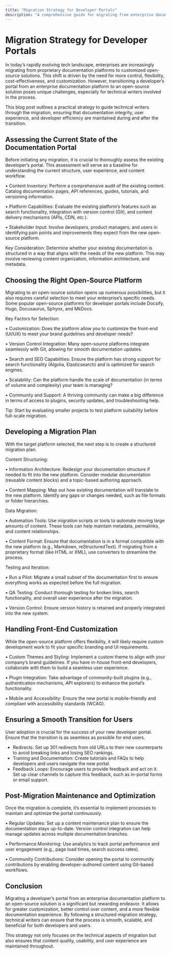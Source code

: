 ```yaml
---
title: "Migration Strategy for Developer Portals"
description: "A comprehensive guide for migrating from enterprise documentation platforms to open-source solutions while maintaining content integrity and user experience."
---
```


# Migration Strategy for Developer Portals

In today’s rapidly evolving tech landscape, enterprises are increasingly migrating from proprietary documentation platforms to customized open-source solutions. This shift is driven by the need for more control, flexibility, cost-effectiveness, and customization. However, transitioning a developer’s portal from an enterprise documentation platform to an open-source solution poses unique challenges, especially for technical writers involved in the process.

This blog post outlines a practical strategy to guide technical writers through the migration, ensuring that documentation integrity, user experience, and developer efficiency are maintained during and after the transition.

## Assessing the Current State of the Documentation Portal
Before initiating any migration, it is crucial to thoroughly assess the existing developer’s portal. This assessment will serve as a baseline for understanding the current structure, user experience, and content workflow.

• Content Inventory: Perform a comprehensive audit of the existing content. Catalog documentation pages, API references, guides, tutorials, and versioning information.

• Platform Capabilities: Evaluate the existing platform’s features such as search functionality, integration with version control (Git), and content delivery mechanisms (APIs, CDN, etc.).

• Stakeholder Input: Involve developers, product managers, and users in identifying pain points and improvements they expect from the new open-source platform.

Key Consideration: Determine whether your existing documentation is structured in a way that aligns with the needs of the new platform. This may involve reviewing content organization, information architecture, and metadata.

## Choosing the Right Open-Source Platform
Migrating to an open-source solution opens up numerous possibilities, but it also requires careful selection to meet your enterprise’s specific needs. Some popular open-source platforms for developer portals include Docsify, Hugo, Docusaurus, Sphynx, and MkDocs.

Key Factors for Selection:

• Customization: Does the platform allow you to customize the front-end (UI/UX) to meet your brand guidelines and developer needs?

• Version Control Integration: Many open-source platforms integrate seamlessly with Git, allowing for smooth documentation updates.

• Search and SEO Capabilities: Ensure the platform has strong support for search functionality (Algolia, Elasticsearch) and is optimized for search engines.

• Scalability: Can the platform handle the scale of documentation (in terms of volume and complexity) your team is managing?

• Community and Support: A thriving community can make a big difference in terms of access to plugins, security updates, and troubleshooting help.

Tip: Start by evaluating smaller projects to test platform suitability before full-scale migration.

## Developing a Migration Plan
With the target platform selected, the next step is to create a structured migration plan.

Content Structuring:

• Information Architecture: Redesign your documentation structure if needed to fit into the new platform. Consider modular documentation (reusable content blocks) and a topic-based authoring approach.

• Content Mapping: Map out how existing documentation will translate to the new platform. Identify any gaps or changes needed, such as file formats or folder hierarchies.

Data Migration:

• Automation Tools: Use migration scripts or tools to automate moving large amounts of content. These tools can help maintain metadata, permalinks, and content relationships.

• Content Format: Ensure that documentation is in a format compatible with the new platform (e.g., Markdown, reStructuredText). If migrating from a proprietary format (like HTML or XML), use converters to streamline the process.

Testing and Iteration:

• Run a Pilot: Migrate a small subset of the documentation first to ensure everything works as expected before the full migration.

• QA Testing: Conduct thorough testing for broken links, search functionality, and overall user experience after the migration.

• Version Control: Ensure version history is retained and properly integrated into the new system.

## Handling Front-End Customization
While the open-source platform offers flexibility, it will likely require custom development work to fit your specific branding and UI requirements.

• Custom Themes and Styling: Implement a custom theme to align with your company’s brand guidelines. If you have in-house front-end developers, collaborate with them to build a seamless user experience.

• Plugin Integration: Take advantage of community-built plugins (e.g., authentication mechanisms, API explorers) to enhance the portal’s functionality.

• Mobile and Accessibility: Ensure the new portal is mobile-friendly and compliant with accessibility standards (WCAG).

## Ensuring a Smooth Transition for Users

User adoption is crucial for the success of your new developer portal. Ensure that the transition is as seamless as possible for end users.
- Redirects: Set up 301 redirects from old URLs to their new counterparts to avoid breaking links and losing SEO rankings.
- Training and Documentation: Create tutorials and FAQs to help developers and users navigate the new portal.
- Feedback Loops: Encourage users to provide feedback and act on it. Set up clear channels to capture this feedback, such as in-portal forms or email support.

## Post-Migration Maintenance and Optimization

Once the migration is complete, it’s essential to implement processes to maintain and optimize the portal continuously.

• Regular Updates: Set up a content maintenance plan to ensure the documentation stays up-to-date. Version control integration can help manage updates across multiple documentation branches.

• Performance Monitoring: Use analytics to track portal performance and user engagement (e.g., page load times, search success rates).

• Community Contributions: Consider opening the portal to community contributions by enabling developer-authored content using Git-based workflows.

## Conclusion

Migrating a developer’s portal from an enterprise documentation platform to an open-source solution is a significant but rewarding endeavor. It allows for greater customization, better control over content, and a more flexible documentation experience. By following a structured migration strategy, technical writers can ensure that the process is smooth, scalable, and beneficial for both developers and users.

This strategy not only focuses on the technical aspects of migration but also ensures that content quality, usability, and user experience are maintained throughout.

<!-- ## Further reading

- Read  -->
